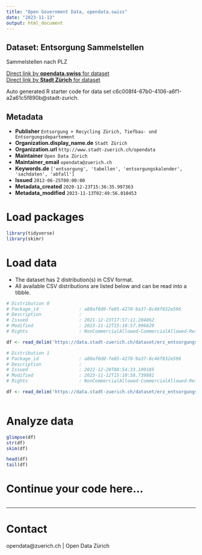 ```yaml
---
title: "Open Government Data, opendata.swiss"
date: "2023-11-13"
output: html_document
---
```


## Dataset: Entsorgung Sammelstellen

Sammelstellen nach PLZ

[Direct link by **opendata.swiss** for dataset](https://opendata.swiss/de/dataset/entsorgung-sammelstellen1)<br>
[Direct link by **Stadt Zürich** for dataset](https://data.stadt-zuerich.ch/dataset/erz_entsorgungskalender_sammelstellen)

Auto generated R starter code for data set c6c008f4-67b0-4106-a6f1-a2a61c5f890b@stadt-zurich.

## Metadata

- **Publisher** `Entsorgung + Recycling Zürich, Tiefbau- und Entsorgungsdepartement`
- **Organization.display_name.de** `Stadt Zürich`
- **Organization.url** `http://www.stadt-zuerich.ch/opendata`
- **Maintainer** `Open Data Zürich`
- **Maintainer_email** `opendata@zuerich.ch`
- **Keywords.de** `['entsorgung', 'tabellen', 'entsorgungskalender', 'sachdaten', 'abfall']`
- **Issued** `2012-06-25T00:00:00`
- **Metadata_created** `2020-12-23T15:36:35.997363`
- **Metadata_modified** `2023-11-13T02:49:56.010453`


# Load packages

```r

library(tidyverse)
library(skimr)

```

# Load data

-   The dataset has 2 distribution(s) in CSV format.
-   All available CSV distributions are listed below and can be read into a tibble.

```r

# Distribution 0
# Package_id               : a80af0d0-fe05-4270-9a37-8c46f832e596
# Description              : 
# Issued                   : 2021-12-23T17:57:11.284862
# Modified                 : 2023-11-12T15:10:57.996829
# Rights                   : NonCommercialAllowed-CommercialAllowed-ReferenceNotRequired

df <- read_delim('https://data.stadt-zuerich.ch/dataset/erz_entsorgungskalender_sammelstellen/download/entsorgungskalender_sammelstellen_2022.csv')

# Distribution 1
# Package_id               : a80af0d0-fe05-4270-9a37-8c46f832e596
# Description              : 
# Issued                   : 2022-12-20T08:54:33.109185
# Modified                 : 2023-11-12T15:10:58.739881
# Rights                   : NonCommercialAllowed-CommercialAllowed-ReferenceNotRequired

df <- read_delim('https://data.stadt-zuerich.ch/dataset/erz_entsorgungskalender_sammelstellen/download/entsorgungskalender_sammelstellen_2023.csv')



```

# Analyze data

```r

glimpse(df)
str(df)
skim(df)

head(df)
tail(df)

```

# Continue your code here...

```r

```

------------------------------------------------------------------------

# Contact

opendata@zuerich.ch | Open Data Zürich
